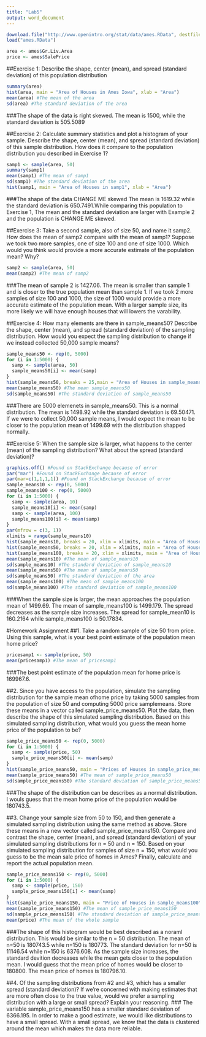 ---
title: "Lab5"
output: word_document
---

```{r}
download.file("http://www.openintro.org/stat/data/ames.RData", destfile = "ames.RData")
load("ames.RData")

area <- ames$Gr.Liv.Area
price <- ames$SalePrice

```
##Exercise 1: Describe the shape, center (mean), and spread (standard deviation) of this population distribution


```{r, cache = TRUE}
summary(area)
hist(area, main = "Area of Houses in Ames Iowa", xlab = "Area")
mean(area) #The mean of the area
sd(area) #The standard deviation of the area
```

###The shape of the data is right skewed.  The mean is 1500, while the standard deviation is 505.5089 


##Exercise 2: Calculate summary statistics and plot a histogram of your sample. Describe the shape, center (mean), and spread (standard deviation) of this sample distribution. How does it compare to the population distribution you described in Exercise 1? 
```{r, cache = TRUE}
samp1 <- sample(area, 50)
summary(samp1)
mean(samp1) #The mean of samp1
sd(samp1) #The standard deviation of the area
hist(samp1, main = "Area of Houses in samp1", xlab = "Area")
```

###The shape of the data CHANGE ME skewed  The mean is 1619.32 while the standard deviation is 650.7491.While comparing this population to Exercise 1, The mean and the standard deviation are larger with Example 2 and the population is CHANGE ME skewed.

##Exercise 3: Take a second sample, also of size 50, and name it samp2. How does the mean of samp2 compare with the mean of samp1? Suppose we took two more samples, one of size 100 and one of size 1000. Which would you think would provide a more accurate estimate of the population mean? Why?
```{r, cache = TRUE}
samp2 <- sample(area, 50)
mean(samp2) #The mean of samp2
```
###The mean of sample 2 is 1427.06.  The mean is smaller than sample 1 and is closer to the true population mean than sample 1. If we took 2 more samples of size 100 and 1000, the size of 1000 would provide a more accurate estimate of the population mean.  With a larger sample size, its more likely we will have enough houses that will lowers the varability.

##Exercise 4: How many elements are there in sample_means50? Describe the shape, center (mean), and spread (standard deviation) of the sampling distribution. How would you expect the sampling distribution to change if we instead collected 50,000 sample means?
```{r, cache = TRUE}
sample_means50 <- rep(0, 5000)
for (i in 1:5000) {
  samp <- sample(area, 50)
  sample_means50[i] <- mean(samp)
}
hist(sample_means50, breaks = 25,main = "Area of Houses in sample_means50", xlab = "Area")
mean(sample_means50) #The mean sample_means50
sd(sample_means50) #The standard deviation of sample_means50
```
###There are 5000 elemenets in sample_means50. This is a normal distribution.  The mean is 1498.92 while the standard deviation is 69.50471.  If we were to collect 50,000 sample means, I would expect the mean to be closer to the population mean of 1499.69 with the distribution shapped normally.

##Exercise 5: When the sample size is larger, what happens to the center (mean) of the sampling distribution? What about the spread (standard deviation)?
```{r, cache = TRUE}
graphics.off() #Found on StackExchange because of error
par("mar") #Found on StackExchange because of error
par(mar=c(1,1,1,1)) #Found on StackExchange because of error
sample_means10 <- rep(0, 5000) 
sample_means100 <- rep(0, 5000) 
for (i in 1:5000) {
  samp <- sample(area, 10)
  sample_means10[i] <- mean(samp)
  samp <- sample(area, 100)
  sample_means100[i] <- mean(samp)
}
par(mfrow = c(3, 1))
xlimits = range(sample_means10)
hist(sample_means10, breaks = 20, xlim = xlimits, main = "Area of Houses in sample_means10", xlab = "Area")
hist(sample_means50, breaks = 20, xlim = xlimits, main = "Area of Houses in sample_means50", xlab = "Area")
hist(sample_means100, breaks = 20, xlim = xlimits, main = "Area of Houses in sample_means100", xlab = "Area")
mean(sample_means10) #The mean of sample_means10
sd(sample_means10) #The standard deviation of sample_means10
mean(sample_means50) #The mean of sample_means50
sd(sample_means50) #The standard deviation of the area 
mean(sample_means100) #The mean of sample_means100
sd(sample_means100) #The standard deviation of sample_means100
```

###When the sample size is larger, the mean approaches the population mean of 1499.69.  The mean of sample_means100 is 1499.179.  The spread decreases as the sample size increases.  The spread for sample_mean10 is 160.2164 while sample_means100 is 50.17834.


#Homework Assignment
##1. Take a random sample of size 50 from price. Using this sample, what is your best point estimate of the population mean home price?
```{r, cache = TRUE}
pricesamp1 <- sample(price, 50)
mean(pricesamp1) #The mean of pricesamp1
```
###The best point estimate of the population mean for home price is 169967.6.

##2.  Since you have access to the population, simulate the sampling distribution for the sample mean ofhome price by taking 5000 samples from the population of size 50 and computing 5000 price samplemeans. Store these means in a vector called sample_price_means50. Plot the data, then describe the shape of this simulated sampling distribution. Based on this simulated sampling distribution, what would you guess the mean home price of the population to be?
```{r, cache = TRUE}
sample_price_means50 <- rep(0, 5000)
for (i in 1:5000) {
  samp <- sample(price, 50)
  sample_price_means50[i] <- mean(samp)
}
hist(sample_price_means50, main = "Prices of Houses in sample_price_means50", xlab = "Price")
mean(sample_price_means50) #The mean of sample_price_means50
sd(sample_price_means50) #The standard deviation of sample_price_means50
```
###The shape of the distribution can be describes as a normal distribution.  I wouls guess that the mean home price of the population would be 180743.5.

##3.  Change your sample size from 50 to 150, and then generate a simulated sampling distribution using the same method as above. Store these means in a new vector called sample_price_means150. Compare and contrast the shape, center (mean), and spread (standard deviation) of your simulated sampling distributions for n = 50 and n = 150. Based on your simulated sampling distribution for samples of size n = 150, what would you guess to be the mean sale price of homes in Ames? Finally, calculate and report the actual population mean.
```{r, cache = TRUE}
sample_price_means150 <- rep(0, 5000)
for (i in 1:5000) {
  samp <- sample(price, 150)
  sample_price_means150[i] <- mean(samp)
}
hist(sample_price_means150, main = "Price of Houses in sample_means100", xlab = "Price")
mean(sample_price_means150) #The mean of sample_price_means150
sd(sample_price_means150) #The standard deviation of sample_price_means150
mean(price) #The mean of the whole sample
```
###The shape of this histogram would be best described as a noraml distribution.  This would be similar to the n = 50 distribution.  The mean of n=50 is 180743.5 while n=150 is 180773.  The standard deviation for n=50 is 11146.54 while n=150 is 6376.608.  As the sample size increases, the standard devition decreases while the mean gets closer to the population mean.  I would guess that the mean price of homes would be closer to 180800.  The mean price of homes is 180796.10.

##4.  Of the sampling distributions from #2 and #3, which has a smaller spread (standard deviation)? If we're concerned with making estimates that are more often close to the true value, would we prefer a sampling distribution with a large or small spread? Explain your reasoning.
### The variable sample_price_means150 has a smaller standard deviation of 6366.195.  In order to make a good estimate, we would like distributions to have a small spread.  With a small spread, we know that the data is clustered around the mean which makes the data more reliable.